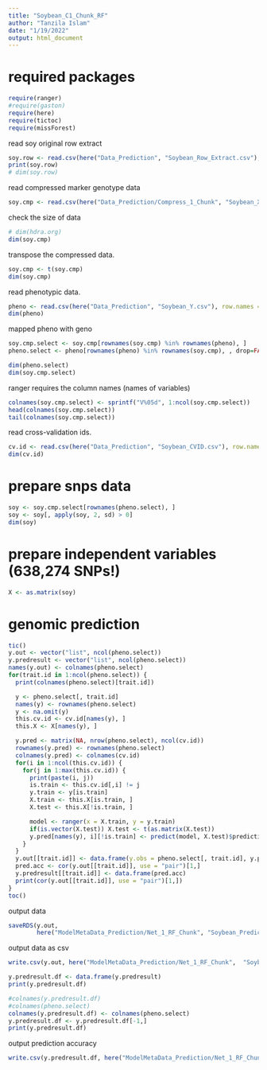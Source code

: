```yaml
---
title: "Soybean_C1_Chunk_RF"
author: "Tanzila Islam"
date: "1/19/2022"
output: html_document
---
```


# required packages

```r
require(ranger)
#require(gaston)
require(here)
require(tictoc)
require(missForest)
```
read soy original row extract
```r
soy.row <- read.csv(here("Data_Prediction", "Soybean_Row_Extract.csv"), header = FALSE)
print(soy.row)
# dim(soy.row)
```

read compressed marker genotype data
```r
soy.cmp <- read.csv(here("Data_Prediction/Compress_1_Chunk", "Soybean_X_C1_8.csv"), row.names = 1)
```
check the size of data
```r
# dim(hdra.org)
dim(soy.cmp)
```
transpose the compressed data.
```r
soy.cmp <- t(soy.cmp)
dim(soy.cmp)
```
read phenotypic data.
```r
pheno <- read.csv(here("Data_Prediction", "Soybean_Y.csv"), row.names = 1)
dim(pheno)
```

mapped pheno with geno
```r
soy.cmp.select <- soy.cmp[rownames(soy.cmp) %in% rownames(pheno), ]
pheno.select <- pheno[rownames(pheno) %in% rownames(soy.cmp), , drop=FALSE]
```

```r
dim(pheno.select)
dim(soy.cmp.select)
```
ranger requires the column names (names of variables)
```r
colnames(soy.cmp.select) <- sprintf("V%05d", 1:ncol(soy.cmp.select))
head(colnames(soy.cmp.select))
tail(colnames(soy.cmp.select))
```
read cross-validation ids.
```r
cv.id <- read.csv(here("Data_Prediction", "Soybean_CVID.csv"), row.names = 1)
dim(cv.id)
```
# prepare snps data

```r
soy <- soy.cmp.select[rownames(pheno.select), ]
soy <- soy[, apply(soy, 2, sd) > 0]
dim(soy)
```
# prepare independent variables (638,274 SNPs!)

```r
X <- as.matrix(soy)
```
# genomic prediction

```r
tic()
y.out <- vector("list", ncol(pheno.select))
y.predresult <- vector("list", ncol(pheno.select))
names(y.out) <- colnames(pheno.select)
for(trait.id in 1:ncol(pheno.select)) {
  print(colnames(pheno.select)[trait.id])

  y <- pheno.select[, trait.id]
  names(y) <- rownames(pheno.select)
  y <- na.omit(y)
  this.cv.id <- cv.id[names(y), ]
  this.X <- X[names(y), ]

  y.pred <- matrix(NA, nrow(pheno.select), ncol(cv.id))
  rownames(y.pred) <- rownames(pheno.select)
  colnames(y.pred) <- colnames(cv.id)
  for(i in 1:ncol(this.cv.id)) {
    for(j in 1:max(this.cv.id)) {
      print(paste(i, j))
      is.train <- this.cv.id[,i] != j
      y.train <- y[is.train]
      X.train <- this.X[is.train, ]
      X.test <- this.X[!is.train, ]

      model <- ranger(x = X.train, y = y.train)
      if(is.vector(X.test)) X.test <- t(as.matrix(X.test))
      y.pred[names(y), i][!is.train] <- predict(model, X.test)$predictions
    }
  }
  y.out[[trait.id]] <- data.frame(y.obs = pheno.select[, trait.id], y.pred)
  pred.acc <- cor(y.out[[trait.id]], use = "pair")[1,]
  y.predresult[[trait.id]] <- data.frame(pred.acc)
  print(cor(y.out[[trait.id]], use = "pair")[1,])
}
toc()
```
output data
```r
saveRDS(y.out,
        here("ModelMetaData_Prediction/Net_1_RF_Chunk", "Soybean_PredictedOutput_C1_Chunk_8.rds"))
```
output data as csv
```r
write.csv(y.out, here("ModelMetaData_Prediction/Net_1_RF_Chunk",  "Soybean_PredictedOutput_C1_Chunk_8.csv"), quote = F)
```

```r
y.predresult.df <- data.frame(y.predresult)
print(y.predresult.df)
```
```r
#colnames(y.predresult.df)
#colnames(pheno.select)
colnames(y.predresult.df) <- colnames(pheno.select)
y.predresult.df <- y.predresult.df[-1,]
print(y.predresult.df)
```
output prediction accuracy
```r
write.csv(y.predresult.df, here("ModelMetaData_Prediction/Net_1_RF_Chunk",  "Soybean_PredictionAccuracy_RF_C1_Chunk_8.csv"), quote = F)
```
